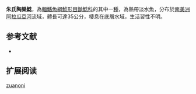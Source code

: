 {{Speciesbox
| name = 朱氏陶樂鯰
| image = 
| image_width = 250px
| image_caption = 
| status = NE
| status_system = IUCN3.1
| genus = Doras
| species = zuanoni
| authority = [[Sabaj_Pérez_&_Birindelli|Sabaj Pérez & Birindelli]], 2008
| synonyms = 
}}

'''朱氏陶樂鯰'''，為[[輻鰭魚綱|輻鰭魚綱]][[鯰形目|鯰形目]][[鼬鯰科|鼬鯰科]]的其中一[[種|種]]，為熱帶淡水魚，分布於[[南美洲|南美洲]][[阿拉瓜亞河|阿拉瓜亞河]]流域，體長可達35公分，棲息在底層水域，生活習性不明。

==参考文献==
*{{FishBase_species|genus=Doras|species=zuanoni|year=2015|month=7}}

== 扩展阅读 ==
{{refbegin}}
{{wikispecies-inline|Doras zuanoni|朱氏陶樂鯰}}
{{refend}}
{{Taxonbar|from=Q5599018}}

[[Category:陶樂鯰屬|zuanoni]]